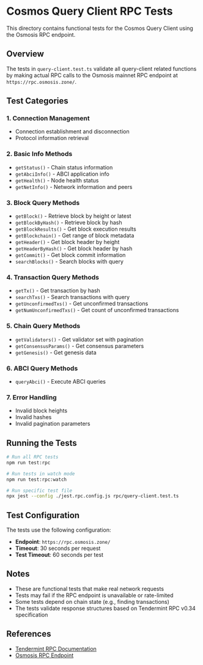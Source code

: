 # Cosmos Query Client RPC Tests

This directory contains functional tests for the Cosmos Query Client using the Osmosis RPC endpoint.

## Overview

The tests in `query-client.test.ts` validate all query-client related functions by making actual RPC calls to the Osmosis mainnet RPC endpoint at `https://rpc.osmosis.zone/`.

## Test Categories

### 1. Connection Management
- Connection establishment and disconnection
- Protocol information retrieval

### 2. Basic Info Methods
- `getStatus()` - Chain status information
- `getAbciInfo()` - ABCI application info
- `getHealth()` - Node health status
- `getNetInfo()` - Network information and peers

### 3. Block Query Methods
- `getBlock()` - Retrieve block by height or latest
- `getBlockByHash()` - Retrieve block by hash
- `getBlockResults()` - Get block execution results
- `getBlockchain()` - Get range of block metadata
- `getHeader()` - Get block header by height
- `getHeaderByHash()` - Get block header by hash
- `getCommit()` - Get block commit information
- `searchBlocks()` - Search blocks with query

### 4. Transaction Query Methods
- `getTx()` - Get transaction by hash
- `searchTxs()` - Search transactions with query
- `getUnconfirmedTxs()` - Get unconfirmed transactions
- `getNumUnconfirmedTxs()` - Get count of unconfirmed transactions

### 5. Chain Query Methods
- `getValidators()` - Get validator set with pagination
- `getConsensusParams()` - Get consensus parameters
- `getGenesis()` - Get genesis data

### 6. ABCI Query Methods
- `queryAbci()` - Execute ABCI queries

### 7. Error Handling
- Invalid block heights
- Invalid hashes
- Invalid pagination parameters

## Running the Tests

```bash
# Run all RPC tests
npm run test:rpc

# Run tests in watch mode
npm run test:rpc:watch

# Run specific test file
npx jest --config ./jest.rpc.config.js rpc/query-client.test.ts
```

## Test Configuration

The tests use the following configuration:
- **Endpoint**: `https://rpc.osmosis.zone/`
- **Timeout**: 30 seconds per request
- **Test Timeout**: 60 seconds per test

## Notes

- These are functional tests that make real network requests
- Tests may fail if the RPC endpoint is unavailable or rate-limited
- Some tests depend on chain state (e.g., finding transactions)
- The tests validate response structures based on Tendermint RPC v0.34 specification

## References

- [Tendermint RPC Documentation](https://docs.tendermint.com/v0.34/rpc/)
- [Osmosis RPC Endpoint](https://rpc.osmosis.zone/)